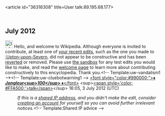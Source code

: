 <article id="36316308" title=User talk:89.195.68.177>
	<talkpage id="36316308" title="User talk:89.195.68.177">
== July 2012 ==
[[File:Information.svg|25px|alt=|link=]] Hello, and welcome to Wikipedia. Although everyone is invited to contribute, at least one of [[Special:Contributions/89.195.68.177|your recent edits]], such as the one you made to [[:Upton-upon-Severn]], did not appear to be constructive and has been [[Help:Reverting|reverted]] or removed. Please use [[Wikipedia:Sandbox|the sandbox]] for any test edits you would like to make, and read the [[Wikipedia:Welcoming committee/Welcome to Wikipedia|welcome page]] to learn more about contributing constructively to this encyclopedia. Thank you.&lt;!-- Template:uw-vandalism1 --&gt;&lt;!-- Template:uw-cluebotwarning1 --&gt; [[User:Jongleur100|  &lt;font style=&quot;color:#990000;&quot;&gt;'''''♦ Jongleur&lt;sup&gt;100&lt;/sup&gt; ♦'''''&lt;/font&gt;]] &lt;sup&gt;[[User talk:Jongleur100|&lt;span style='color: #FFA500;'&gt;talk&lt;/span&gt;]]&lt;/sup&gt; 16:05, 3 July 2012 (UTC)
:''If this is a [[open proxy|shared IP address]], and you didn't make the edit, consider [[Wikipedia:Why create an account?|creating an account]] for yourself so you can avoid further irrelevant notices.''&lt;!-- Template:Shared IP advice --&gt;
	</talkpage>
</article>